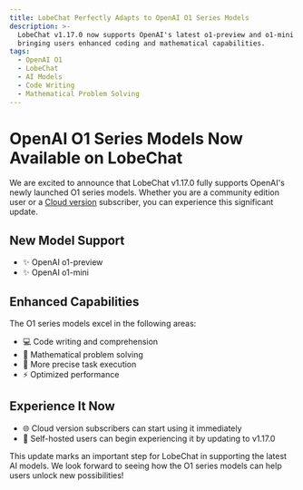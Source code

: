 ```yaml
---
title: LobeChat Perfectly Adapts to OpenAI O1 Series Models
description: >-
  LobeChat v1.17.0 now supports OpenAI's latest o1-preview and o1-mini models,
  bringing users enhanced coding and mathematical capabilities.
tags:
  - OpenAI O1
  - LobeChat
  - AI Models
  - Code Writing
  - Mathematical Problem Solving
---
```


# OpenAI O1 Series Models Now Available on LobeChat

We are excited to announce that LobeChat v1.17.0 fully supports OpenAI's newly launched O1 series models. Whether you are a community edition user or a [Cloud version](https://lobechat.com) subscriber, you can experience this significant update.

## New Model Support

- ✨ OpenAI o1-preview
- ✨ OpenAI o1-mini

## Enhanced Capabilities

The O1 series models excel in the following areas:

- 💻 Code writing and comprehension
- 🔢 Mathematical problem solving
- 🎯 More precise task execution
- ⚡️ Optimized performance

## Experience It Now

- 🌐 Cloud version subscribers can start using it immediately
- 🔧 Self-hosted users can begin experiencing it by updating to v1.17.0

This update marks an important step for LobeChat in supporting the latest AI models. We look forward to seeing how the O1 series models can help users unlock new possibilities!
